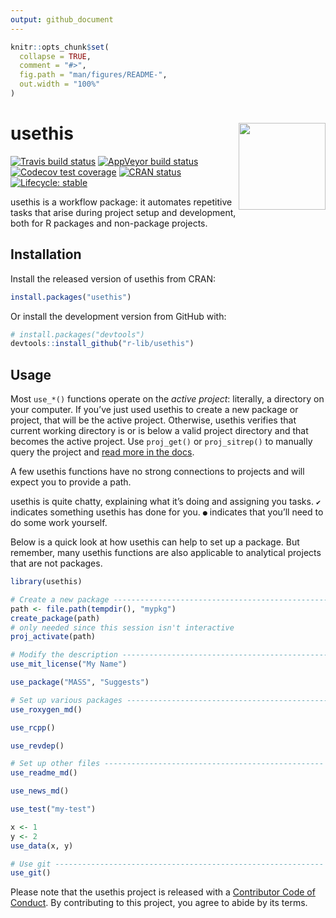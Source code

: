 ```yaml
---
output: github_document
---
```


<!-- README.md is generated from README.Rmd. Please edit that file -->

```r
knitr::opts_chunk$set(
  collapse = TRUE,
  comment = "#>",
  fig.path = "man/figures/README-",
  out.width = "100%"
)
```

# usethis <img src="man/figures/logo.png" align="right" height="139" />

<!-- badges: start -->
[![Travis build status](https://travis-ci.org/r-lib/usethis.svg?branch=master)](https://travis-ci.org/r-lib/usethis)
[![AppVeyor build status](https://ci.appveyor.com/api/projects/status/github/r-lib/usethis?branch=master&svg=true)](https://ci.appveyor.com/project/r-lib/usethis)
[![Codecov test coverage](https://codecov.io/gh/r-lib/usethis/branch/master/graph/badge.svg)](https://codecov.io/gh/r-lib/usethis?branch=master)
[![CRAN status](https://www.r-pkg.org/badges/version/usethis)](https://cran.r-project.org/package=usethis)
[![Lifecycle: stable](https://img.shields.io/badge/lifecycle-stable-brightgreen.svg)](https://www.tidyverse.org/lifecycle/#stable)
<!-- badges: end -->

usethis is a workflow package: it automates repetitive tasks that arise during project setup and development, both for R packages and non-package projects.

## Installation

Install the released version of usethis from CRAN:

```r
install.packages("usethis")
```

Or install the development version from GitHub with:

```r
# install.packages("devtools")
devtools::install_github("r-lib/usethis")
```

## Usage

Most `use_*()` functions operate on the *active project*: literally, a directory on your computer. If you've just used usethis to create a new package or project, that will be the active project. Otherwise, usethis verifies that current working directory is or is below a valid project directory and that becomes the active project. Use `proj_get()` or `proj_sitrep()` to manually query the project and [read more in the docs](https://usethis.r-lib.org/reference/proj_utils.html).

A few usethis functions have no strong connections to projects and will expect you to provide a path.

usethis is quite chatty, explaining what it's doing and assigning you tasks. `✔` indicates something usethis has done for you. `●` indicates that you'll need to do some work yourself.

Below is a quick look at how usethis can help to set up a package. But remember, many usethis functions are also applicable to analytical projects that are not packages.

```r
library(usethis)

# Create a new package -------------------------------------------------
path <- file.path(tempdir(), "mypkg")
create_package(path)
# only needed since this session isn't interactive
proj_activate(path)

# Modify the description ----------------------------------------------
use_mit_license("My Name")

use_package("MASS", "Suggests")

# Set up various packages ---------------------------------------------
use_roxygen_md()

use_rcpp()

use_revdep()

# Set up other files -------------------------------------------------
use_readme_md()

use_news_md()

use_test("my-test")

x <- 1
y <- 2
use_data(x, y)

# Use git ------------------------------------------------------------
use_git()
```

Please note that the usethis project is released with a [Contributor Code of Conduct](.github/CODE_OF_CONDUCT.md). By contributing to this project, you agree to abide by its terms.
